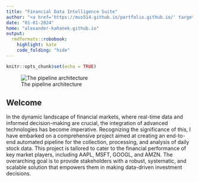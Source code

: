 ```yaml
---
title: "Financial Data Intelligence Suite"
author: "<a href='https://mus514.github.io/portfolio.github.io/' target='_blank'>Mustapha Bouhsen"
date: "01-01-2024"
home: "alexander-kahanek.github.io"
output: 
  rmdformats::robobook:
    highlight: kate
    code_folding: "hide"
---
```



```r
knitr::opts_chunk$set(echo = TRUE)
```



![The pipeline architecture](architecture.gif)

## Welcome

In the dynamic landscape of financial markets, where real-time data and informed decision-making are crucial, the integration of advanced technologies has become imperative. Recognizing the significance of this, I have embarked on a comprehensive project aimed at creating an end-to-end automated pipeline for the collection, processing, and analysis of daily stock data. This project is tailored to cater to the financial performance of key market players, including AAPL, MSFT, GOOGL, and AMZN. The overarching goal is to provide stakeholders with a robust, systematic, and scalable solution that empowers them in making data-driven investment decisions.




